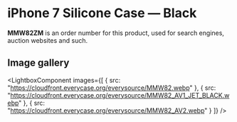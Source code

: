 
# iPhone 7 Silicone Case — Black

<Callout type='info' emoji='👉🏻'>**MMW82ZM** is an order number for this product, used for search engines, auction websites and such.</Callout>

## Image gallery

<LightboxComponent
    images={[
      {
        src: "https://cloudfront.everycase.org/everysource/MMW82.webp"
      },
      {
        src: "https://cloudfront.everycase.org/everysource/MMW82_AV1_JET_BLACK.webp"
      },
      {
        src: "https://cloudfront.everycase.org/everysource/MMW82_AV2.webp"
      }
    ]}
  />
